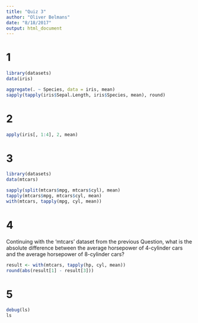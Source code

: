```yaml
---
title: "Quiz 3"
author: "Oliver Belmans"
date: "8/18/2017"
output: html_document
---
```


# 1
```r
library(datasets)
data(iris)

aggregate(. ~ Species, data = iris, mean)
sapply(tapply(iris$Sepal.Length, iris$Species, mean), round)

```

# 2
```r
apply(iris[, 1:4], 2, mean)
```

# 3
```r
library(datasets)
data(mtcars)

sapply(split(mtcars$mpg, mtcars$cyl), mean)
tapply(mtcars$mpg, mtcars$cyl, mean)
with(mtcars, tapply(mpg, cyl, mean))
```


# 4
Continuing with the 'mtcars' dataset from the previous Question, what is the absolute difference between the average horsepower of 4-cylinder cars and the average horsepower of 8-cylinder cars?
```r
result <- with(mtcars, tapply(hp, cyl, mean))
round(abs(result[1] - result[3]))
```

# 5
```r
debug(ls)
ls
```

